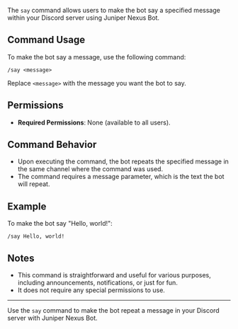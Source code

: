 The `say` command allows users to make the bot say a specified message within your Discord server using Juniper Nexus Bot.

## Command Usage

To make the bot say a message, use the following command:

```
/say <message>
```

Replace `<message>` with the message you want the bot to say.

## Permissions

- **Required Permissions**: None (available to all users).

## Command Behavior

- Upon executing the command, the bot repeats the specified message in the same channel where the command was used.
- The command requires a message parameter, which is the text the bot will repeat.

## Example

To make the bot say "Hello, world!":

```
/say Hello, world!
```

## Notes

- This command is straightforward and useful for various purposes, including announcements, notifications, or just for fun.
- It does not require any special permissions to use.

---

Use the `say` command to make the bot repeat a message in your Discord server with Juniper Nexus Bot.
